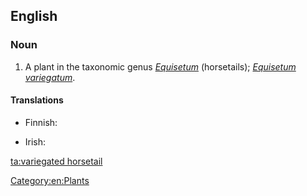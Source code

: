==English==

===Noun===
{{en-noun|sg=[[variegated]] [[horsetail]]}}

# A plant in the taxonomic genus ''[[Equisetum]]'' (horsetails); ''[[Equisetum variegatum]]''.

====Translations====
{{trans-top|plant}}
* Finnish: {{t-|fi|kirjokorte}}
{{trans-mid}}
* Irish: {{t|ga|scuab eich bhreac|f}}
{{trans-bottom}}

[[Category:en:Plants]]

[[ta:variegated horsetail]]